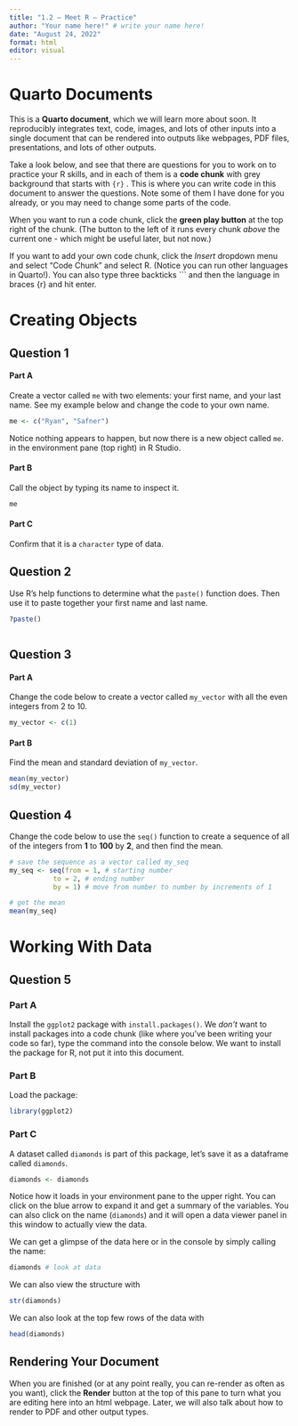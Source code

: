 ```yaml
---
title: "1.2 — Meet R — Practice"
author: "Your name here!" # write your name here!
date: "August 24, 2022"
format: html
editor: visual
---
```


# Quarto Documents

This is a **Quarto document**, which we will learn more about soon. It reproducibly integrates text, code, images, and lots of other inputs into a single document that can be rendered into outputs like webpages, PDF files, presentations, and lots of other outputs.

Take a look below, and see that there are questions for you to work on to practice your R skills, and in each of them is a **code chunk** with grey background that starts with `{r}` . This is where you can write code in this document to answer the questions. Note some of them I have done for you already, or you may need to change some parts of the code.

When you want to run a code chunk, click the **green play button** at the top right of the chunk. (The button to the left of it runs every chunk *above* the current one - which might be useful later, but not now.)

If you want to add your own code chunk, click the *Insert* dropdown menu and select "Code Chunk" and select R. (Notice you can run other languages in Quarto!). You can also type three backticks \`\`\` and then the language in braces {r} and hit enter.

# Creating Objects

## Question 1

#### Part A

Create a vector called `me` with two elements: your first name, and your last name. See my example below and change the code to your own name.

```r
me <- c("Ryan", "Safner")
```

Notice nothing appears to happen, but now there is a new object called `me`. in the environment pane (top right) in R Studio.

#### Part B

Call the object by typing its name to inspect it.

```r
me
```

#### Part C

Confirm that it is a `character` type of data.

## Question 2

Use R's help functions to determine what the `paste()` function does. Then use it to paste together your first name and last name.

```r
?paste()
```

```r

```

## Question 3

#### Part A

Change the code below to create a vector called `my_vector` with all the even integers from 2 to 10.

```r
my_vector <- c(1)
```

#### Part B

Find the mean and standard deviation of `my_vector`.

```r
mean(my_vector)
sd(my_vector)
```

## Question 4

Change the code below to use the `seq()` function to create a sequence of all of the integers from **1** to **100** by **2**, and then find the mean.

```r
# save the sequence as a vector called my_seq
my_seq <- seq(from = 1, # starting number
           to = 2, # ending number
           by = 1) # move from number to number by increments of 1

# get the mean
mean(my_seq)
```

# Working With Data

## Question 5

### Part A

Install the `ggplot2` package with `install.packages()`. We *don't* want to install packages into a code chunk (like where you've been writing your code so far), type the command into the console below. We want to install the package for R, not put it into this document.

### Part B

Load the package:

```r
library(ggplot2)
```

### Part C

A dataset called `diamonds` is part of this package, let's save it as a dataframe called `diamonds`.

```r
diamonds <- diamonds
```

Notice how it loads in your environment pane to the upper right. You can click on the blue arrow to expand it and get a summary of the variables. You can also click on the name (`diamonds`) and it will open a data viewer panel in this window to actually view the data.

We can get a glimpse of the data here or in the console by simply calling the name:

```r
diamonds # look at data
```

We can also view the structure with

```r
str(diamonds)
```

We can also look at the top few rows of the data with

```r
head(diamonds)
```

## Rendering Your Document

When you are finished (or at any point really, you can re-render as often as you want), click the **Render** button at the top of this pane to turn what you are editing here into an html webpage. Later, we will also talk about how to render to PDF and other output types.
